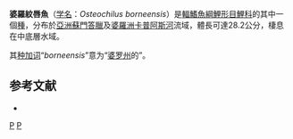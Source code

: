{{Speciesbox
| name = 婆羅紋唇魚
| status = NE
| status_system = IUCN3.1
| image = Osteochilus borneensis Bleeker.jpg
| genus = Osteochilus
| species = borneensis
| authority = [[Bleeker|Bleeker]], 1856
| synonyms = *''Rohita borneensis''<br /><small>Bleeker, 1856</small>
}}
'''婆羅紋唇魚'''（[[学名|学名]]：''Osteochilus borneensis''）是[[輻鰭魚綱|輻鰭魚綱]][[鯉形目|鯉形目]][[鯉科|鯉科]]的其中一個[[種|種]]，分布於[[亞洲|亞洲]][[蘇門答臘|蘇門答臘]]及[[婆羅洲|婆羅洲]][[卡普阿斯河|卡普阿斯河]]流域，體長可達28.2公分，棲息在中底層水域。

其[[种加词|种加词]]“''borneensis''”意为“[[婆罗州|婆罗州]]的”。

==参考文献==
*{{FishBase_species|genus=Osteochilus|species=borneensis|year=2011|month=12}}
{{Taxonbar|from=Q1105401}}

[[Category:紋唇魚屬|P]]
[[Category:1856年描述的魚類|P]]